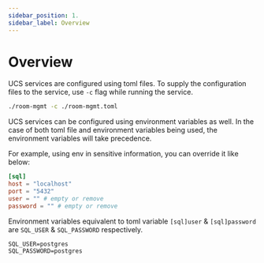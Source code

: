 ```yaml
---
sidebar_position: 1.
sidebar_label: Overview
---
```


# Overview

UCS services are configured using toml files. To supply the configuration files to the service, use `-c` flag while
running the service.

```bash
./room-mgmt -c ./room-mgmt.toml
```

UCS services can be configured using environment variables as well. In the case of both toml file and environment
variables being used, the environment variables will take precedence.

For example, using env in sensitive information, you can override it like below:

```toml
[sql]
host = "localhost"
port = "5432"
user = "" # empty or remove
password = "" # empty or remove
```

Environment variables equivalent to toml variable `[sql]user` & `[sql]password` are `SQL_USER` & `SQL_PASSWORD`
respectively.
```dotenv
SQL_USER=postgres
SQL_PASSWORD=postgres
```